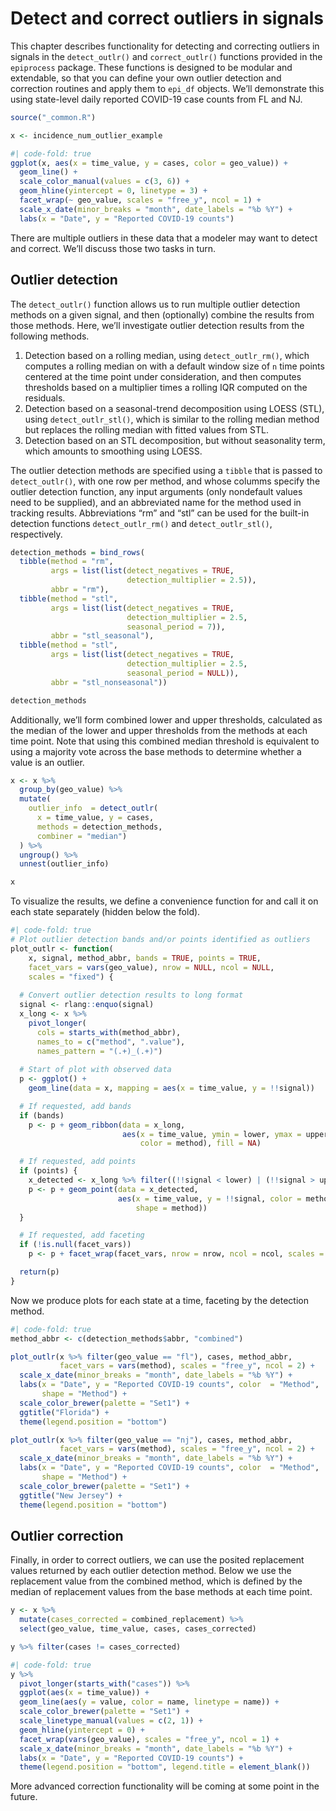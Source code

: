 # Detect and correct outliers in signals

This chapter describes functionality for detecting and correcting outliers in
signals in the `detect_outlr()` and `correct_outlr()` functions provided in the
`epiprocess` package. These functions is designed to be modular and extendable,
so that you can define your own outlier detection and correction routines and
apply them to `epi_df` objects. We'll demonstrate this using state-level daily
reported COVID-19 case counts from FL and NJ.

```r
source("_common.R")
```

```r
x <- incidence_num_outlier_example
```

```r
#| code-fold: true
ggplot(x, aes(x = time_value, y = cases, color = geo_value)) +
  geom_line() +
  scale_color_manual(values = c(3, 6)) +
  geom_hline(yintercept = 0, linetype = 3) +
  facet_wrap(~ geo_value, scales = "free_y", ncol = 1) +
  scale_x_date(minor_breaks = "month", date_labels = "%b %Y") +
  labs(x = "Date", y = "Reported COVID-19 counts")
```

There are multiple outliers in these data that a modeler may want to detect and
correct. We'll discuss those two tasks in turn.

## Outlier detection

The `detect_outlr()` function allows us to run multiple outlier detection
methods on a given signal, and then (optionally) combine the results from those
methods. Here, we'll investigate outlier detection results from the following
methods.

1. Detection based on a rolling median, using `detect_outlr_rm()`, which 
  computes a rolling median on with a default window size of `n` time points 
  centered at the time point under consideration, and then computes thresholds 
  based on a multiplier times a rolling IQR computed on the residuals. 
2. Detection based on a seasonal-trend decomposition using LOESS (STL), using
  `detect_outlr_stl()`, which is similar to the rolling median method but 
  replaces the rolling median with fitted values from STL. 
3. Detection based on an STL decomposition, but without seasonality term, which
  amounts to smoothing using LOESS.

The outlier detection methods are specified using a `tibble` that is passed to
`detect_outlr()`, with one row per method, and whose columms specify the
outlier detection function, any input arguments (only nondefault values need to
be supplied), and an abbreviated name for the method used in tracking results.
Abbreviations "rm" and "stl" can be used for the built-in detection functions 
`detect_outlr_rm()` and `detect_outlr_stl()`, respectively.

```r
detection_methods = bind_rows(
  tibble(method = "rm",
         args = list(list(detect_negatives = TRUE,
                          detection_multiplier = 2.5)),
         abbr = "rm"),
  tibble(method = "stl",
         args = list(list(detect_negatives = TRUE,
                          detection_multiplier = 2.5,
                          seasonal_period = 7)),
         abbr = "stl_seasonal"),
  tibble(method = "stl",
         args = list(list(detect_negatives = TRUE,
                          detection_multiplier = 2.5,
                          seasonal_period = NULL)),
         abbr = "stl_nonseasonal"))

detection_methods
```

Additionally, we'll form combined lower and upper thresholds, calculated as the
median of the lower and upper thresholds from the methods at each time point.
Note that using this combined median threshold is equivalent to using a majority
vote across the base methods to determine whether a value is an outlier.

```r
x <- x %>%
  group_by(geo_value) %>%
  mutate(
    outlier_info  = detect_outlr(
      x = time_value, y = cases,
      methods = detection_methods,
      combiner = "median")
  ) %>%
  ungroup() %>%
  unnest(outlier_info)

x
```

To visualize the results, we define a convenience function for and call it on 
each state separately (hidden below the fold).

```r
#| code-fold: true
# Plot outlier detection bands and/or points identified as outliers
plot_outlr <- function(
    x, signal, method_abbr, bands = TRUE, points = TRUE, 
    facet_vars = vars(geo_value), nrow = NULL, ncol = NULL,
    scales = "fixed") {
  
  # Convert outlier detection results to long format 
  signal <- rlang::enquo(signal)
  x_long <- x %>%
    pivot_longer(
      cols = starts_with(method_abbr),
      names_to = c("method", ".value"),
      names_pattern = "(.+)_(.+)")
  
  # Start of plot with observed data
  p <- ggplot() +
    geom_line(data = x, mapping = aes(x = time_value, y = !!signal))

  # If requested, add bands
  if (bands) 
    p <- p + geom_ribbon(data = x_long, 
                         aes(x = time_value, ymin = lower, ymax = upper, 
                             color = method), fill = NA)

  # If requested, add points
  if (points) {
    x_detected <- x_long %>% filter((!!signal < lower) | (!!signal > upper))
    p <- p + geom_point(data = x_detected, 
                        aes(x = time_value, y = !!signal, color = method, 
                            shape = method))
  }

  # If requested, add faceting
  if (!is.null(facet_vars)) 
    p <- p + facet_wrap(facet_vars, nrow = nrow, ncol = ncol, scales = scales)

  return(p)
}
```

Now we produce plots for each state at a time, faceting by the detection method.

```r
#| code-fold: true
method_abbr <- c(detection_methods$abbr, "combined")

plot_outlr(x %>% filter(geo_value == "fl"), cases, method_abbr,
           facet_vars = vars(method), scales = "free_y", ncol = 2) +
  scale_x_date(minor_breaks = "month", date_labels = "%b %Y") +
  labs(x = "Date", y = "Reported COVID-19 counts", color  = "Method",
       shape = "Method") +
  scale_color_brewer(palette = "Set1") +
  ggtitle("Florida") +
  theme(legend.position = "bottom")

plot_outlr(x %>% filter(geo_value == "nj"), cases, method_abbr,
           facet_vars = vars(method), scales = "free_y", ncol = 2) +
  scale_x_date(minor_breaks = "month", date_labels = "%b %Y") +
  labs(x = "Date", y = "Reported COVID-19 counts", color  = "Method",
       shape = "Method") +
  scale_color_brewer(palette = "Set1") +
  ggtitle("New Jersey") + 
  theme(legend.position = "bottom")
```

## Outlier correction

Finally, in order to correct outliers, we can use the posited replacement values
returned by each outlier detection method. Below we use the replacement value
from the combined method, which is defined by the median of replacement values 
from the base methods at each time point.

```r
y <- x %>% 
  mutate(cases_corrected = combined_replacement) %>%
  select(geo_value, time_value, cases, cases_corrected) 

y %>% filter(cases != cases_corrected)
```

```r
#| code-fold: true
y %>%
  pivot_longer(starts_with("cases")) %>%
  ggplot(aes(x = time_value)) +
  geom_line(aes(y = value, color = name, linetype = name)) +
  scale_color_brewer(palette = "Set1") +
  scale_linetype_manual(values = c(2, 1)) +
  geom_hline(yintercept = 0) +
  facet_wrap(vars(geo_value), scales = "free_y", ncol = 1) +
  scale_x_date(minor_breaks = "month", date_labels = "%b %Y") +
  labs(x = "Date", y = "Reported COVID-19 counts") +
  theme(legend.position = "bottom", legend.title = element_blank())
```

More advanced correction functionality will be coming at some point in the 
future. 

